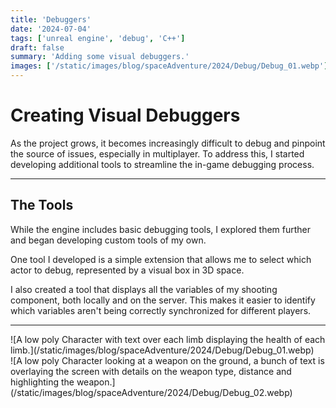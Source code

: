 ```yaml
---
title: 'Debuggers'
date: '2024-07-04'
tags: ['unreal engine', 'debug', 'C++']
draft: false
summary: 'Adding some visual debuggers.'
images: ['/static/images/blog/spaceAdventure/2024/Debug/Debug_01.webp']
---
```


# Creating Visual Debuggers

As the project grows, it becomes increasingly difficult
to debug and pinpoint the source of issues, especially in multiplayer.
To address this, I started developing additional tools to streamline
the in-game debugging process.

<VideoPlayer loop autoPlay muted src="/static/vids/2024/debug/Debug_01.webm" />

---

## The Tools

While the engine includes basic debugging tools,
I explored them further and began developing custom tools of my own.

One tool I developed is a simple extension that allows me to
select which actor to debug, represented by a visual box in 3D space.

I also created a tool that displays all the variables of my shooting component,
both locally and on the server. This makes it easier to identify which
variables aren't being correctly synchronized for different players.

<VideoPlayer loop autoPlay muted src="/static/vids/2024/debug/Debug_02.webm" />

---

<div className="-mx-2 flex flex-wrap overflow-hidden xl:-mx-2">
  <div className=" w-full overflow-hidden xl:my-1 xl:w-1/2 xl:px-2">
    ![A low poly Character with text over each limb displaying the health of each
    limb.](/static/images/blog/spaceAdventure/2024/Debug/Debug_01.webp)
  </div>
  <div className="my-1 w-full overflow-hidden px-2 xl:my-1 xl:w-1/2 xl:px-2">
    ![A low poly Character looking at a weapon on the ground, a bunch of text is overlaying the
    screen with details on the weapon type, distance and highlighting the
    weapon.](/static/images/blog/spaceAdventure/2024/Debug/Debug_02.webp)
  </div>
</div>
